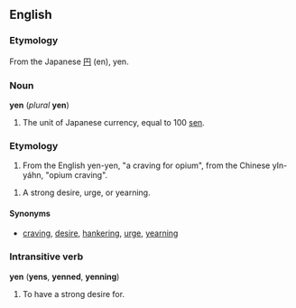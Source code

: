 ==English==
===Etymology===
From the Japanese [[円]] (en), yen.

===Noun===
'''yen''' (''plural'' '''yen''')

#The unit of Japanese currency, equal to 100 [[sen]].

===Etymology===
# From the English yen-yen, "a craving for opium", from the Chinese yIn-yáhn, "opium craving".

#A strong desire, urge, or yearning.

====Synonyms====
*[[craving]], [[desire]], [[hankering]], [[urge]], [[yearning]]

===Intransitive verb===
'''yen''' ('''yens''', '''yenned''', '''yenning''')

#To have a strong desire for.